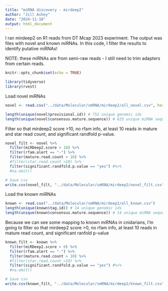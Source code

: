 ```yaml
---
title: "miRNA discovery - mirdeep2"
author: "Jill Ashey"
date: "2024-11-18"
output: html_document
---
```


I ran mirdeep2 on R1 reads from DT Mcap 2023 experiment. The output was files with novel and known miRNAs. In this code, I filter the results to identify putative miRNAs!

NOTE: these miRNAs are from semi-raw reads - I still need to trim adapters from certain reads. 

```r
knitr::opts_chunk$set(echo = TRUE)

library(tidyverse)
library(rvest)
```
Load novel miRNAs 
```r
novel <- read.csv("../data/Molecular/smRNA/mirdeep2/all_novel.csv", header = T)

length(unique(novel$provisional.id)) # 752 unique genomic ids
length(unique(novel$consensus.mature.sequence)) # 625 unique miRNA sequences
```

Filter so that mirdeep2 score >10, no rfam info, at least 10 reads in mature and star read count, and significant randfold p-value. 
```r
novel_filt <- novel %>%
  filter(miRDeep2.score > 10) %>%
  filter(rfam.alert == "-") %>%
  filter(mature.read.count > 10) %>%
  #filter(star.read.count >10) %>%
  filter(significant.randfold.p.value == "yes") #%>%
  #na.omit()

# Save csv 
write.csv(novel_filt, "../data/Molecular/smRNA/mirdeep2/novel_filt.csv")
```

Load the known miRNAs
```r
known <- read.csv("../data/Molecular/smRNA/mirdeep2/all_known.csv")
length(unique(known$tag.id)) # 14 unique genomic ids
length(unique(known$consensus.mature.sequence)) # 14 unique miRNA sequences
```

Because we can see some mapping to known miRNAs in cnidarians, I'm going to filter so that mirdeep2 score >0, no rfam info, at least 10 reads in mature read count, and significant ranfold p-value
```r
known_filt <- known %>%
  filter(miRDeep2.score > 0) %>%
  filter(rfam.alert == "-") %>%
  filter(mature.read.count > 10) %>%
  #filter(star.read.count >10) %>%
  filter(significant.randfold.p.value == "yes") #%>%
  #na.omit()

# Save csv 
write.csv(known_filt, "../data/Molecular/smRNA/mirdeep2/known_filt.csv")
```



